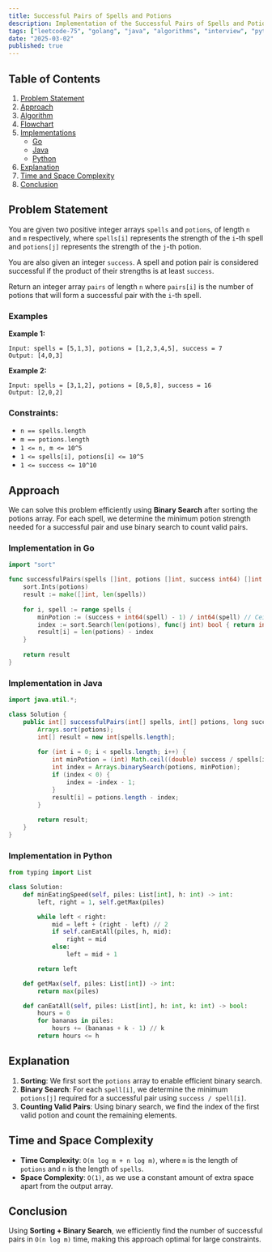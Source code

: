 ```yaml
---
title: Successful Pairs of Spells and Potions
description: Implementation of the Successful Pairs of Spells and Potions algorithm with Go and Java.
tags: ["leetcode-75", "golang", "java", "algorithms", "interview", "python", "leetcode"]
date: "2025-03-02"
published: true
---
```


## Table of Contents

1. [Problem Statement](#problem-statement)
2. [Approach](#approach)
3. [Algorithm](#algorithm)
4. [Flowchart](#flowchart)
5. [Implementations](#implementations)
   - [Go](#implementation-in-go)
   - [Java](#implementation-in-java)
   - [Python](#implementation-in-python)
6. [Explanation](#explanation)
7. [Time and Space Complexity](#time-and-space-complexity)
8. [Conclusion](#conclusion)

## Problem Statement


You are given two positive integer arrays `spells` and `potions`, of length `n` and `m` respectively, where `spells[i]` represents the strength of the `i`-th spell and `potions[j]` represents the strength of the `j`-th potion.

You are also given an integer `success`. A spell and potion pair is considered successful if the product of their strengths is at least `success`.

Return an integer array `pairs` of length `n` where `pairs[i]` is the number of potions that will form a successful pair with the `i`-th spell.

### Examples

**Example 1:**

```
Input: spells = [5,1,3], potions = [1,2,3,4,5], success = 7
Output: [4,0,3]
```

**Example 2:**

```
Input: spells = [3,1,2], potions = [8,5,8], success = 16
Output: [2,0,2]
```

### Constraints:

- `n == spells.length`
- `m == potions.length`
- `1 <= n, m <= 10^5`
- `1 <= spells[i], potions[i] <= 10^5`
- `1 <= success <= 10^10`

## Approach

We can solve this problem efficiently using **Binary Search** after sorting the potions array. For each spell, we determine the minimum potion strength needed for a successful pair and use binary search to count valid pairs.

### Implementation in Go

```go
import "sort"

func successfulPairs(spells []int, potions []int, success int64) []int {
    sort.Ints(potions)
    result := make([]int, len(spells))
    
    for i, spell := range spells {
        minPotion := (success + int64(spell) - 1) / int64(spell) // Ceiling division
        index := sort.Search(len(potions), func(j int) bool { return int64(potions[j]) >= minPotion })
        result[i] = len(potions) - index
    }
    
    return result
}
```

### Implementation in Java

```java
import java.util.*;

class Solution {
    public int[] successfulPairs(int[] spells, int[] potions, long success) {
        Arrays.sort(potions);
        int[] result = new int[spells.length];
        
        for (int i = 0; i < spells.length; i++) {
            int minPotion = (int) Math.ceil((double) success / spells[i]);
            int index = Arrays.binarySearch(potions, minPotion);
            if (index < 0) {
                index = -index - 1;
            }
            result[i] = potions.length - index;
        }
        
        return result;
    }
}
```

### Implementation in Python

```python
from typing import List

class Solution:
    def minEatingSpeed(self, piles: List[int], h: int) -> int:
        left, right = 1, self.getMax(piles)

        while left < right:
            mid = left + (right - left) // 2
            if self.canEatAll(piles, h, mid):
                right = mid
            else:
                left = mid + 1

        return left

    def getMax(self, piles: List[int]) -> int:
        return max(piles)

    def canEatAll(self, piles: List[int], h: int, k: int) -> bool:
        hours = 0
        for bananas in piles:
            hours += (bananas + k - 1) // k  
        return hours <= h
```



## Explanation

1. **Sorting**: We first sort the `potions` array to enable efficient binary search.
2. **Binary Search**: For each `spell[i]`, we determine the minimum `potions[j]` required for a successful pair using `success / spell[i]`.
3. **Counting Valid Pairs**: Using binary search, we find the index of the first valid potion and count the remaining elements.

## Time and Space Complexity

- **Time Complexity**: `O(m log m + n log m)`, where `m` is the length of `potions` and `n` is the length of `spells`.
- **Space Complexity**: `O(1)`, as we use a constant amount of extra space apart from the output array.

## Conclusion

Using **Sorting + Binary Search**, we efficiently find the number of successful pairs in `O(n log m)` time, making this approach optimal for large constraints.

